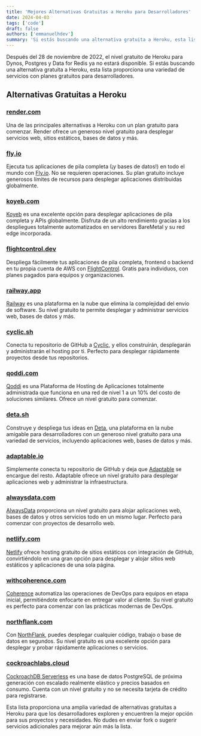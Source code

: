 ```yaml
---
title: 'Mejores Alternativas Gratuitas a Heroku para Desarrolladores'
date: 2024-04-03
tags: ['code']
draft: false
authors: ['emmanuelhdev']
summary: 'Si estás buscando una alternativa gratuita a Heroku, esta lista proporciona una variedad de servicios con planes gratuitos para desarrolladores.'
---
```


Después del 28 de noviembre de 2022, el nivel gratuito de Heroku para Dynos, Postgres y Data for Redis ya no estará disponible. Si estás buscando una alternativa gratuita a Heroku, esta lista proporciona una variedad de servicios con planes gratuitos para desarrolladores.

## Alternativas Gratuitas a Heroku

### [render.com](https://render.com/)

Una de las principales alternativas a Heroku con un plan gratuito para comenzar. Render ofrece un generoso nivel gratuito para desplegar servicios web, sitios estáticos, bases de datos y más.

### [fly.io](https://fly.io/)

Ejecuta tus aplicaciones de pila completa (¡y bases de datos!) en todo el mundo con [Fly.io](https://fly.io/). No se requieren operaciones. Su plan gratuito incluye generosos límites de recursos para desplegar aplicaciones distribuidas globalmente.

### [koyeb.com](https://www.koyeb.com)

[Koyeb](https://www.koyeb.com) es una excelente opción para desplegar aplicaciones de pila completa y APIs globalmente. Disfruta de un alto rendimiento gracias a los despliegues totalmente automatizados en servidores BareMetal y su red edge incorporada.

### [flightcontrol.dev](https://www.flightcontrol.dev?ref=heroku-free-alternatives)

Despliega fácilmente tus aplicaciones de pila completa, frontend o backend en tu propia cuenta de AWS con [FlightControl](https://www.flightcontrol.dev?ref=heroku-free-alternatives). Gratis para individuos, con planes pagados para equipos y organizaciones.

### [railway.app](https://railway.app/)

[Railway](https://railway.app/) es una plataforma en la nube que elimina la complejidad del envío de software. Su nivel gratuito te permite desplegar y administrar servicios web, bases de datos y más.

### [cyclic.sh](https://www.cyclic.sh/)

Conecta tu repositorio de GitHub a [Cyclic](https://www.cyclic.sh/), y ellos construirán, desplegarán y administrarán el hosting por ti. Perfecto para desplegar rápidamente proyectos desde tus repositorios.

### [qoddi.com](https://qoddi.com/)

[Qoddi](https://qoddi.com/) es una Plataforma de Hosting de Aplicaciones totalmente administrada que funciona en una red de nivel 1 a un 10% del costo de soluciones similares. Ofrece un nivel gratuito para comenzar.

### [deta.sh](https://www.deta.sh/)

Construye y despliega tus ideas en [Deta](https://www.deta.sh/), una plataforma en la nube amigable para desarrolladores con un generoso nivel gratuito para una variedad de servicios, incluyendo aplicaciones web, bases de datos y más.

### [adaptable.io](https://adaptable.io/)

Simplemente conecta tu repositorio de GitHub y deja que [Adaptable](https://adaptable.io/) se encargue del resto. Adaptable ofrece un nivel gratuito para desplegar aplicaciones web y administrar la infraestructura.

### [alwaysdata.com](https://www.alwaysdata.com/en/)

[AlwaysData](https://www.alwaysdata.com/en/) proporciona un nivel gratuito para alojar aplicaciones web, bases de datos y otros servicios todo en un mismo lugar. Perfecto para comenzar con proyectos de desarrollo web.

### [netlify.com](https://www.netlify.com/)

[Netlify](https://www.netlify.com/) ofrece hosting gratuito de sitios estáticos con integración de GitHub, convirtiéndolo en una gran opción para desplegar y alojar sitios web estáticos y aplicaciones de una sola página.

### [withcoherence.com](https://www.withcoherence.com/)

[Coherence](https://www.withcoherence.com/) automatiza las operaciones de DevOps para equipos en etapa inicial, permitiéndote enfocarte en entregar valor al cliente. Su nivel gratuito es perfecto para comenzar con las prácticas modernas de DevOps.

### [northflank.com](https://www.northflank.com/)

Con [NorthFlank](https://www.northflank.com/), puedes desplegar cualquier código, trabajo o base de datos en segundos. Su nivel gratuito es una excelente opción para desplegar y probar rápidamente aplicaciones o servicios.

### [cockroachlabs.cloud](https://cockroachlabs.cloud/)

[CockroachDB Serverless](https://cockroachlabs.cloud/) es una base de datos PostgreSQL de próxima generación con escalado realmente elástico y precios basados ​​en consumo. Cuenta con un nivel gratuito y no se necesita tarjeta de crédito para registrarse.

Esta lista proporciona una amplia variedad de alternativas gratuitas a Heroku para que los desarrolladores exploren y encuentren la mejor opción para sus proyectos y necesidades. No dudes en enviar fork o sugerir servicios adicionales para mejorar aún más la lista.
